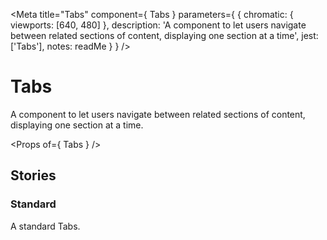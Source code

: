 
<Meta
  title="Tabs"
  component={ Tabs }
  parameters={ {
    chromatic: { viewports: [640, 480] },
    description: 'A component to let users navigate between related sections of content, displaying one section at a time',
    jest: ['Tabs'],
    notes: readMe
  } }
/>

# Tabs

A component to let users navigate between related sections of content, displaying one section at a time.

<Preview withToolbar>
  <Story name="Tabs">
    <Tabs />
  </Story>
</Preview>

<Props of={ Tabs } />


## Stories
### Standard

A standard Tabs.

<Preview>
  <Story name="Standard">
    <Tabs />
  </Story>
</Preview>
